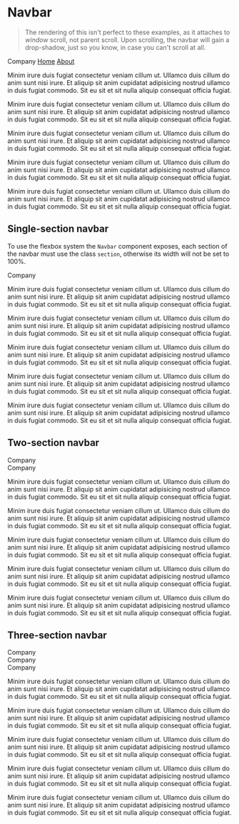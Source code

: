 
<Meta title="Navbar" component={Navbar} />

# Navbar

> The rendering of this isn't perfect to these examples, as it attaches to
> *window* scroll, not parent scroll. Upon scrolling, the navbar will gain a
> drop-shadow, just so you know, in case you can't scroll at all.

<Preview>
  <Story name="Example">
    <div style={{ height: '200px', overflow: 'scroll-y' }}>
      <Navbar>
        <div style={{ display: 'flex' }} className="section">
          <span style={{ paddingRight: '1rem', fontSize: '1rem' }}>
            Company
          </span>
          <a href="#" style={{ padding: '0 8px', textDecoration: 'none', color: '#000', fontWeight: '700' }}>Home</a>
          <a href="#" style={{ padding: '0 8px', textDecoration: 'none', color: '#666' }}>About</a>
        </div>
      </Navbar>
      <p>Minim irure duis fugiat consectetur veniam cillum ut. Ullamco duis cillum do anim sunt nisi irure. Et aliquip sit anim cupidatat adipisicing nostrud ullamco in duis fugiat commodo. Sit eu sit et sit nulla aliquip consequat officia fugiat.</p>
      <p>Minim irure duis fugiat consectetur veniam cillum ut. Ullamco duis cillum do anim sunt nisi irure. Et aliquip sit anim cupidatat adipisicing nostrud ullamco in duis fugiat commodo. Sit eu sit et sit nulla aliquip consequat officia fugiat.</p>
      <p>Minim irure duis fugiat consectetur veniam cillum ut. Ullamco duis cillum do anim sunt nisi irure. Et aliquip sit anim cupidatat adipisicing nostrud ullamco in duis fugiat commodo. Sit eu sit et sit nulla aliquip consequat officia fugiat.</p>
      <p>Minim irure duis fugiat consectetur veniam cillum ut. Ullamco duis cillum do anim sunt nisi irure. Et aliquip sit anim cupidatat adipisicing nostrud ullamco in duis fugiat commodo. Sit eu sit et sit nulla aliquip consequat officia fugiat.</p>
      <p>Minim irure duis fugiat consectetur veniam cillum ut. Ullamco duis cillum do anim sunt nisi irure. Et aliquip sit anim cupidatat adipisicing nostrud ullamco in duis fugiat commodo. Sit eu sit et sit nulla aliquip consequat officia fugiat.</p>
    </div>
  </Story>
</Preview>

## Single-section navbar

To use the flexbox system the `Navbar` component exposes, each section of the
navbar must use the class `section`, otherwise its width will not be set to
100%.

<Preview>
  <Story name="Single-section Navbar">
    <div style={{ height: '200px', overflow: 'scroll-y' }}>
      <Navbar>
        <div style={{ background: 'red' }} className="section">Company</div>
      </Navbar>
      <p>Minim irure duis fugiat consectetur veniam cillum ut. Ullamco duis cillum do anim sunt nisi irure. Et aliquip sit anim cupidatat adipisicing nostrud ullamco in duis fugiat commodo. Sit eu sit et sit nulla aliquip consequat officia fugiat.</p>
      <p>Minim irure duis fugiat consectetur veniam cillum ut. Ullamco duis cillum do anim sunt nisi irure. Et aliquip sit anim cupidatat adipisicing nostrud ullamco in duis fugiat commodo. Sit eu sit et sit nulla aliquip consequat officia fugiat.</p>
      <p>Minim irure duis fugiat consectetur veniam cillum ut. Ullamco duis cillum do anim sunt nisi irure. Et aliquip sit anim cupidatat adipisicing nostrud ullamco in duis fugiat commodo. Sit eu sit et sit nulla aliquip consequat officia fugiat.</p>
      <p>Minim irure duis fugiat consectetur veniam cillum ut. Ullamco duis cillum do anim sunt nisi irure. Et aliquip sit anim cupidatat adipisicing nostrud ullamco in duis fugiat commodo. Sit eu sit et sit nulla aliquip consequat officia fugiat.</p>
      <p>Minim irure duis fugiat consectetur veniam cillum ut. Ullamco duis cillum do anim sunt nisi irure. Et aliquip sit anim cupidatat adipisicing nostrud ullamco in duis fugiat commodo. Sit eu sit et sit nulla aliquip consequat officia fugiat.</p>
    </div>
  </Story>
</Preview>

## Two-section navbar

<Preview>
  <Story name="Two-section Navbar">
    <div style={{ height: '200px', overflow: 'scroll-y' }}>
      <Navbar>
        <div style={{ background: 'red' }} className="section">Company</div>
        <div style={{ background: 'blue' }} className="section">Company</div>
      </Navbar>
      <p>Minim irure duis fugiat consectetur veniam cillum ut. Ullamco duis cillum do anim sunt nisi irure. Et aliquip sit anim cupidatat adipisicing nostrud ullamco in duis fugiat commodo. Sit eu sit et sit nulla aliquip consequat officia fugiat.</p>
      <p>Minim irure duis fugiat consectetur veniam cillum ut. Ullamco duis cillum do anim sunt nisi irure. Et aliquip sit anim cupidatat adipisicing nostrud ullamco in duis fugiat commodo. Sit eu sit et sit nulla aliquip consequat officia fugiat.</p>
      <p>Minim irure duis fugiat consectetur veniam cillum ut. Ullamco duis cillum do anim sunt nisi irure. Et aliquip sit anim cupidatat adipisicing nostrud ullamco in duis fugiat commodo. Sit eu sit et sit nulla aliquip consequat officia fugiat.</p>
      <p>Minim irure duis fugiat consectetur veniam cillum ut. Ullamco duis cillum do anim sunt nisi irure. Et aliquip sit anim cupidatat adipisicing nostrud ullamco in duis fugiat commodo. Sit eu sit et sit nulla aliquip consequat officia fugiat.</p>
      <p>Minim irure duis fugiat consectetur veniam cillum ut. Ullamco duis cillum do anim sunt nisi irure. Et aliquip sit anim cupidatat adipisicing nostrud ullamco in duis fugiat commodo. Sit eu sit et sit nulla aliquip consequat officia fugiat.</p>
    </div>
  </Story>
</Preview>

## Three-section navbar

<Preview>
  <Story name="Three-section Navbar">
    <div style={{ height: '200px', overflow: 'scroll-y' }}>
      <Navbar>
        <div style={{ background: 'red' }} className="section">Company</div>
        <div style={{ background: 'blue' }} className="section">Company</div>
        <div style={{ background: 'green' }} className="section">Company</div>
      </Navbar>
      <p>Minim irure duis fugiat consectetur veniam cillum ut. Ullamco duis cillum do anim sunt nisi irure. Et aliquip sit anim cupidatat adipisicing nostrud ullamco in duis fugiat commodo. Sit eu sit et sit nulla aliquip consequat officia fugiat.</p>
      <p>Minim irure duis fugiat consectetur veniam cillum ut. Ullamco duis cillum do anim sunt nisi irure. Et aliquip sit anim cupidatat adipisicing nostrud ullamco in duis fugiat commodo. Sit eu sit et sit nulla aliquip consequat officia fugiat.</p>
      <p>Minim irure duis fugiat consectetur veniam cillum ut. Ullamco duis cillum do anim sunt nisi irure. Et aliquip sit anim cupidatat adipisicing nostrud ullamco in duis fugiat commodo. Sit eu sit et sit nulla aliquip consequat officia fugiat.</p>
      <p>Minim irure duis fugiat consectetur veniam cillum ut. Ullamco duis cillum do anim sunt nisi irure. Et aliquip sit anim cupidatat adipisicing nostrud ullamco in duis fugiat commodo. Sit eu sit et sit nulla aliquip consequat officia fugiat.</p>
      <p>Minim irure duis fugiat consectetur veniam cillum ut. Ullamco duis cillum do anim sunt nisi irure. Et aliquip sit anim cupidatat adipisicing nostrud ullamco in duis fugiat commodo. Sit eu sit et sit nulla aliquip consequat officia fugiat.</p>
    </div>
  </Story>
</Preview>